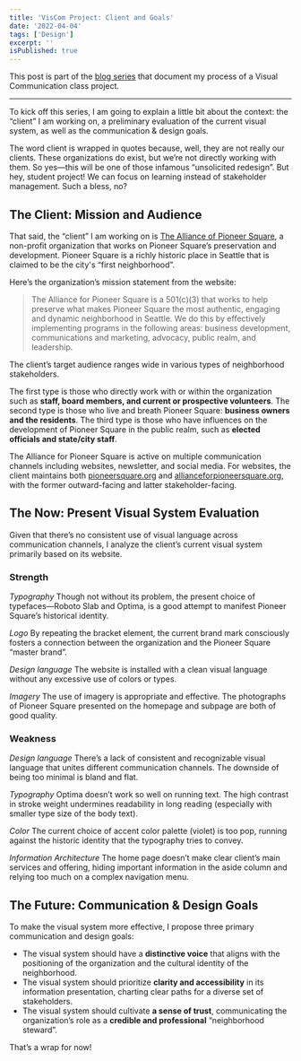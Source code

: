 ```yaml
---
title: 'VisCom Project: Client and Goals'
date: '2022-04-04'
tags: ['Design']
excerpt: ''
isPublished: true
---
```


This post is part of the [blog series](/blog/viscom) that document my process of a Visual Communication class project.

***

To kick off this series, I am going to explain a little bit about the context: the “client” I am working on, a preliminary evaluation of the current visual system, as well as the communication & design goals.

The word client is wrapped in quotes because, well, they are not really our clients. These organizations do exist, but we’re not directly working with them. So yes—this will be one of those infamous “unsolicited redesign”. But hey, student project! We can focus on learning instead of stakeholder management. Such a bless, no? 


## The Client: Mission and Audience

That said, the “client” I am working on is [The Alliance of Pioneer Square](https://allianceforpioneersquare.org/), a non-profit organization that works on Pioneer Square’s preservation and development. Pioneer Square is a richly historic place in Seattle that is claimed to be the city's “first neighborhood”.

Here’s the organization’s mission statement from the website:

> The Alliance for Pioneer Square is a 501(c)(3) that works to help preserve what makes Pioneer Square the most authentic, engaging and dynamic neighborhood in Seattle. We do this by effectively implementing programs in the following areas: business development, communications and marketing, advocacy, public realm, and leadership.

The client’s target audience ranges wide in various types of neighborhood stakeholders. 

The first type is those who directly work with or within the organization such as **staff, board members, and current or prospective volunteers**. The second type is those who live and breath Pioneer Square: **business owners and the residents**. The third type is those who have influences on the development of Pioneer Square in the public realm, such as **elected officials and state/city staff**.

The Alliance for Pioneer Square is active on multiple communication channels including websites, newsletter, and social media. For websites, the client maintains both [pioneersquare.org](https://pioneersquare.org) and [allianceforpioneersquare.org](https://allianceforpioneersquare.org/), with the former outward-facing and latter stakeholder-facing.


## The Now: Present Visual System Evaluation

Given that there’s no consistent use of visual language across communication channels, I analyze the client’s current visual system primarily based on its website.

### Strength

*Typography* Though not without its problem, the present choice of typefaces—Roboto Slab and Optima, is a good attempt to manifest Pioneer Square’s historical identity.

*Logo* By repeating the bracket element, the current brand mark consciously fosters a connection between the organization and the Pioneer Square “master brand”.

*‌Design language* The website is installed with a clean visual language without any excessive use of colors or types.

*Imagery* The use of imagery is appropriate and effective. The photographs of Pioneer Square presented on the homepage and subpage are both of good quality.


### Weakness

*‌Design language* There’s a lack of consistent and recognizable visual language that unites different communication channels. The downside of being too minimal is bland and flat. 

*Typography* Optima doesn’t work so well on running text. The high contrast in stroke weight undermines readability in long reading (especially with smaller type size of the body text). 

*Color* The current choice of accent color palette (violet) is too pop, running against the historic identity that the typography tries to convey.

*Information Architecture* The home page doesn’t make clear client’s main services and offering, hiding important information in the aside column and relying too much on a complex navigation menu. 


## The Future: Communication & Design Goals

To make the visual system more effective, I propose three primary communication and design goals:

- The visual system should have a **distinctive voice** that aligns with the positioning of the organization and the cultural identity of the neighborhood.
- The visual system should prioritize **clarity and accessibility** in its information presentation, charting clear paths for a diverse set of stakeholders.
- The visual system should cultivate **a sense of trust**, communicating the organization’s role as a **credible and professional** “neighborhood steward”.

That’s a wrap for now! 
